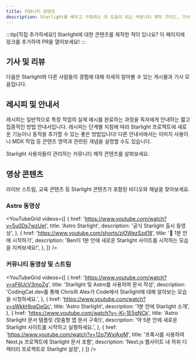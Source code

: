 ```yaml
---
title: 커뮤니티 콘텐츠
description: Starlight를 배우고 구축하는 데 도움이 되는 커뮤니티 제작 가이드, 기사 및 비디오를 찾아보세요!
---
```


:::tip[직접 추가하세요!]
Starlight에 대한 콘텐츠를 제작한 적이 있나요?
이 페이지에 링크를 추가하여 PR을 열어보세요!
:::


## 기사 및 리뷰

다음은 Starlight와 다른 사람들의 경험에 대해 자세히 알아볼 수 있는 게시물과 기사 모음입니다.

<CardGrid>
	<LinkCard
		href="https://devm.io/open-source/starlight-astro"
		title="Starlight를 사용한 정적 사이트 생성"
		description="“컴포넌트를 설계할 때 아이디어가 너무 크거나 너무 작으면 안 됩니다.” — Starlight 리드 개발자인 Chris Swithinbank와의 인터뷰"
	/>
	<LinkCard
		href="https://frontendatscale.com/blog/hybrid-frontend-architecture/"
		title="Astro와 Starlight를 사용한 하이브리드 프런트엔드 아키텍처"
		description="Maxi Ferreira와 Ben Holmes는 Starlight, TinaCMS 및 인증 기능이 있는 대화형 API 플레이그라운드를 사용하여 문서 사이트를 구축합니다."
	/>
	<LinkCard
		href="https://www.olets.dev/posts/comparing-docs-site-builders-vuepress-vs-starlight/"
		title="문서 사이트 빌더 비교: VuePress vs Starlight"
		description="이 두 프레임워크는 어떻게 비교되나요?"
	/>
</CardGrid>

## 레시피 및 안내서

레시피는 일반적으로 특정 작업의 실제 예시를 완료하는 과정을 독자에게 안내하는 짧고 집중적인 방법 안내서입니다. 레시피는 단계별 지침에 따라 Starlight 프로젝트에 새로운 기능이나 동작을 추가할 수 있는 좋은 방법입니다! 다른 안내서에서는 이미지 사용이나 MDX 작업 등 콘텐츠 영역과 관련된 개념을 설명할 수도 있습니다.

Starlight 사용자들이 관리하는 커뮤니티 제작 콘텐츠를 살펴보세요.

<CardGrid>
	<LinkCard
		href="https://www.webpro.nl/scraps/versioned-docs-with-starlight-and-vercel"
		title="Starlight & Vercel을 사용한 버전별 문서"
		description="프로젝트의 각 주요 버전에 대해 별도의 문서 버전을 구현하는 방법에 대한 안내서"
	/>
	<LinkCard
		href="https://hideoo.dev/notes/starlight-heading-links"
		title="Starlight 제목에 링크 추가"
		description="문서의 특정 섹션에 대한 링크를 공유하기 위한 rehype 플러그인 사용 안내서"
	/>
	<LinkCard
		href="https://blog.otterlord.dev/posts/starlight-sponsors/"
		title="Starlight 사이트에 스폰서 추가"
		description="문서 사이드바에 맞춤 스폰서 컴포넌트를 구현하기 위한 안내서"
	/>
	<LinkCard
		href="https://hideoo.dev/notes/starlight-og-images"
		title="Starlight에 Open Graph 이미지 추가"
		description="페이지에 대한 소셜 이미지 및 해당 메타 태그 생성에 대한 안내서"
	/>
	<LinkCard
		href="https://hideoo.dev/notes/starlight-third-party-icon-sets"
		title="Starlight에서 타사 아이콘 세트 사용"
		description="unplugin-icons를 사용하여 Starlight에 사용 가능한 아이콘 선택 범위를 확장하는 방법에 대한 안내서"
	/>
	<LinkCard
		href="https://hideoo.dev/notes/starlight-custom-html-head"
		title="Starlight 페이지의 HTML 헤드 편집"
		description="웹 분석, 글꼴, 스크립트 등 일반적인 헤드 콘텐츠를 추가하는 방법을 알아보세요."
	/>
	<LinkCard
		href="https://dev.to/mrrobot/publishing-documentation-with-astro-starlight-691"
		title="Astro Starlight로 문서 게시"
		description="Starlight 문서 시작하기"
	/>
	<LinkCard
		href="https://events-3bg.pages.dev/jotter/starlight/guide/"
		title="View Transitions 활성화"
		description="Bag of Tricks의 view transitions 지원으로 SPA와 같은 모양과 느낌을 얻으세요"
	/>
</CardGrid>

## 영상 콘텐츠

라이브 스트림, 교육 콘텐츠 등 Starlight 콘텐츠가 포함된 비디오와 채널을 찾아보세요.


### Astro 동영상

<YouTubeGrid
	videos={[
		{
			href: 'https://www.youtube.com/watch?v=5u0Ds7wzUeI',
			title: 'Astro Starlight',
			description: '공식 Starlight 출시 동영상',
		},
		{
			href: 'https://www.youtube.com/shorts/zjOWezSzd18',
			title: '🌟 1분 안에 시작하기',
			description:
				'Ben이 1분 안에 새로운 Starlight 사이트를 시작하는 모습을 지켜보세요!',
		},
	]}
/>

### 커뮤니티 동영상 및 스트림

<YouTubeGrid
	videos={[
		{
			href: 'https://www.youtube.com/watch?v=sF6UcV3moZg',
			title: 'Starlight 및 Astro를 사용하여 문서 작성',
			description:
				'CodingCat.dev를 통해 Chris와 Alex가 Code에서 Starlight에 대해 알아보는 모습을 시청하세요.',
		},
		{
			href: 'https://www.youtube.com/watch?v=sWkkHbwDeQc',
			title: 'Astro Starlight',
			description: '1분 안에 Starlight 소개',
		},
		{
			href: 'https://www.youtube.com/watch?v=-Ki-1E5gNCk',
			title: 'Astro Starlight 문서 템플릿 (맞춤형 앱 문서 구축!)',
			description: '약 5분 안에 새로운 Starlight 사이트를 시작하고 실행하세요.',
		},
		{
			href: 'https://www.youtube.com/watch?v=12o7WxjAxjM',
			title: '프록시를 사용하여 Next.js 프로젝트에 Starlight 문서 포함',
			description: 'Next.js 웹사이트 내 하위 디렉터리 프로젝트로 Starlight 설정',
		}
	]}
/>
